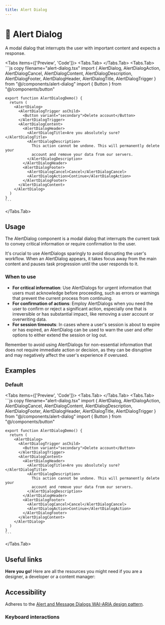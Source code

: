 ```yaml
---
title: Alert Dialog
---
```



# 💠 Alert Dialog

A modal dialog that interrupts the user with important content and expects a response.

<Tabs items={['Preview', 'Code']}>
  <Tabs.Tab>
    <AlertDialogPreview />
  </Tabs.Tab>
  <Tabs.Tab>
    ```js copy filename="alert-dialog.tsx"
    import { AlertDialog, AlertDialogAction, AlertDialogCancel, AlertDialogContent, AlertDialogDescription, AlertDialogFooter, AlertDialogHeader, AlertDialogTitle, AlertDialogTrigger } from "@/components/alert-dialog"
    import { Button } from "@/components/button"
  
    export function AlertDialogDemo() {
      return (
        <AlertDialog>
          <AlertDialogTrigger asChild>
            <Button variant="secondary">Delete account</Button>
          </AlertDialogTrigger>
          <AlertDialogContent>
            <AlertDialogHeader>
              <AlertDialogTitle>Are you absolutely sure?</AlertDialogTitle>
              <AlertDialogDescription>
                This action cannot be undone. This will permanently delete your
                account and remove your data from our servers.
              </AlertDialogDescription>
            </AlertDialogHeader>
            <AlertDialogFooter>
              <AlertDialogCancel>Cancel</AlertDialogCancel>
              <AlertDialogAction>Continue</AlertDialogAction>
            </AlertDialogFooter>
          </AlertDialogContent>
        </AlertDialog>
      )
    }
    ```
  </Tabs.Tab>
</Tabs>


## Usage

The AlertDialog component is a modal dialog that interrupts the current task to convey critical information or require confirmation to the user. 

It's crucial to use AlertDialogs sparingly to avoid disrupting the user's workflow. When an AlertDialog appears, it takes focus away from the main content and pauses task progression until the user responds to it.


### When to use
- **For critical information**: Use AlertDialogs for urgent information that users must acknowledge before proceeding, such as errors or warnings that prevent the current process from continuing.
- **For confirmation of actions**: Employ AlertDialogs when you need the user to confirm or reject a significant action, especially one that is irreversible or has substantial impact, like removing a user account or overwriting data.
- **For session timeouts**: In cases where a user's session is about to expire or has expired, an AlertDialog can be used to warn the user and offer options to either extend the session or log out.

Remember to avoid using AlertDialogs for non-essential information that does not require immediate action or decision, as they can be disruptive and may negatively affect the user's experience if overused.


## Examples

### Default
<Tabs items={['Preview', 'Code']}>
  <Tabs.Tab>
    <AlertDialogPreview />
  </Tabs.Tab>
  <Tabs.Tab>
    ```js copy filename="alert-dialog.tsx"
    import { AlertDialog, AlertDialogAction, AlertDialogCancel, AlertDialogContent, AlertDialogDescription, AlertDialogFooter, AlertDialogHeader, AlertDialogTitle, AlertDialogTrigger } from "@/components/alert-dialog"
    import { Button } from "@/components/button"
  
    export function AlertDialogDemo() {
      return (
        <AlertDialog>
          <AlertDialogTrigger asChild>
            <Button variant="secondary">Delete account</Button>
          </AlertDialogTrigger>
          <AlertDialogContent>
            <AlertDialogHeader>
              <AlertDialogTitle>Are you absolutely sure?</AlertDialogTitle>
              <AlertDialogDescription>
                This action cannot be undone. This will permanently delete your
                account and remove your data from our servers.
              </AlertDialogDescription>
            </AlertDialogHeader>
            <AlertDialogFooter>
              <AlertDialogCancel>Cancel</AlertDialogCancel>
              <AlertDialogAction>Continue</AlertDialogAction>
            </AlertDialogFooter>
          </AlertDialogContent>
        </AlertDialog>
      )
    }
    ```
  </Tabs.Tab>
</Tabs>


## Useful links

**Here you go!** Here are all the resources you might need if you are a designer, a developer or a content manager:

<Cards className='mt-8'>
  <Card
    title="🤖 Storybook"
    href="https://www.stories.fusillo.design/?path=/docs/components-alertdialog--documentation"
  />
  <Card
    title="🪄 Figma"
    href="https://www.figma.com/file/acdO58jx9zgGfkKu6htrx2/%F0%9F%94%B5-Fusillo-Design-System?type=design&node-id=482%3A9166&mode=design&t=F5zgbD2phu8xvUpj-1"
  />
  <Card
    title="🐝 API Reference"
    href="https://www.radix-ui.com/primitives/docs/components/alert-dialog#api-reference"
  />
</Cards>  


## Accessibility

Adheres to the [Alert and Message Dialogs WAI-ARIA design pattern](https://www.w3.org/WAI/ARIA/apg/patterns/alertdialog/).

### Keyboard interactions

<AccessibilityTable rows={alertDialogAccessibilityData} />

